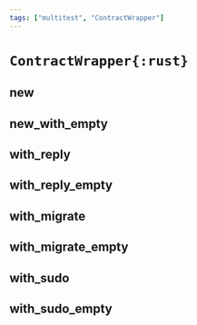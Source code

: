 ```yaml
---
tags: ["multitest", "ContractWrapper"]
---
```


# `ContractWrapper{:rust}`

## new

## new_with_empty

## with_reply

## with_reply_empty

## with_migrate

## with_migrate_empty

## with_sudo

## with_sudo_empty
